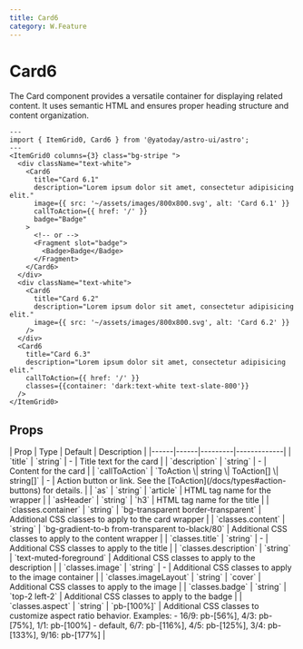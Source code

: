 ```yaml
---
title: Card6
category: W.Feature
---
```



# Card6

<SourceLink name="Card6" />

The Card component provides a versatile container for displaying related content. It uses semantic HTML and ensures proper heading structure and content organization.

<div className="space-y-12">
  <Demo title="">
    <ItemGrid0 columns={3}>
      <div className="text-white">
        <Card6
          title="Card 6.1"
          description="Lorem ipsum dolor sit amet, consectetur adipisicing elit."
          image={{ src: '~/assets/images/800x800.svg', alt: 'Card 6.1' }}
          callToAction={{ href: '/' }}
          badge="Badge"
        />
      </div>
      <div className="text-white">
        <Card6
          title="Card 6.2"
          description="Lorem ipsum dolor sit amet, consectetur adipisicing elit."
          image={{ src: '~/assets/images/800x800.svg', alt: 'Card 6.2' }}
        />
      </div>
      <Card6
        title="Card 6.3"
        description="Lorem ipsum dolor sit amet, consectetur adipisicing elit."
        callToAction={{ href: '/' }}
        classes={{container: 'dark:text-white text-slate-800'}}
      />
    </ItemGrid0>
  </Demo>
</div>

```astro
---
import { ItemGrid0, Card6 } from '@yatoday/astro-ui/astro';
---
<ItemGrid0 columns={3} class="bg-stripe ">
  <div className="text-white">
    <Card6
      title="Card 6.1"
      description="Lorem ipsum dolor sit amet, consectetur adipisicing elit."
      image={{ src: '~/assets/images/800x800.svg', alt: 'Card 6.1' }}
      callToAction={{ href: '/' }}
      badge="Badge"
    >
      <!-- or -->
      <Fragment slot="badge">
        <Badge>Badge</Badge>
      </Fragment>
    </Card6>
  </div>
  <div className="text-white">
    <Card6
      title="Card 6.2"
      description="Lorem ipsum dolor sit amet, consectetur adipisicing elit."
      image={{ src: '~/assets/images/800x800.svg', alt: 'Card 6.2' }}
    />
  </div>
  <Card6
    title="Card 6.3"
    description="Lorem ipsum dolor sit amet, consectetur adipisicing elit."
    callToAction={{ href: '/' }}
    classes={{container: 'dark:text-white text-slate-800'}}
  />
</ItemGrid0>
```

## Props

<div className="overflow-x-auto">
  <div className="min-w-xl">
    | Prop | Type | Default | Description |
    |------|------|---------|-------------|
    | `title` | `string` | - | Title text for the card |
    | `description` | `string` | - | Content for the card |
    | `callToAction` | `ToAction \| string \| ToAction[] \| string[]` | - | Action button or link. See the [ToAction](/docs/types#action-buttons) for details.  |
    | `as` | `string` | `article` | HTML tag name for the wrapper |
    | `asHeader` | `string` | `h3` | HTML tag name for the title |
    | `classes.container` | `string` | `bg-transparent border-transparent` | Additional CSS classes to apply to the card wrapper |
    | `classes.content` | `string` | `bg-gradient-to-b from-transparent to-black/80` | Additional CSS classes to apply to the content wrapper |
    | `classes.title` | `string` | - | Additional CSS classes to apply to the title |
    | `classes.description` | `string` | `text-muted-foreground` | Additional CSS classes to apply to the description |
    | `classes.image` | `string` | - | Additional CSS classes to apply to the image container |
    | `classes.imageLayout` | `string` | `cover` | Additional CSS classes to apply to the image |
    | `classes.badge` | `string` | `top-2 left-2` | Additional CSS classes to apply to the badge |
    | `classes.aspect` | `string` | `pb-[100%]` | Additional CSS classes to customize aspect ratio behavior. Examples: - 16/9: pb-[56%], 4/3: pb-[75%], 1/1: pb-[100%] - default, 6/7: pb-[116%], 4/5: pb-[125%], 3/4: pb-[133%], 9/16: pb-[177%] |
  </div>
</div>
